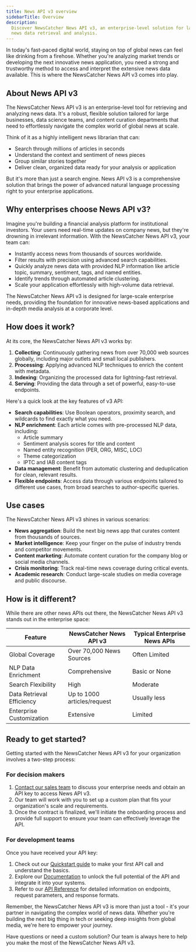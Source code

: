 ```yaml
---
title: News API v3 overview
sidebarTitle: Overview
description:
  Discover NewsCatcher News API v3, an enterprise-level solution for large-scale
  news data retrieval and analysis.
---
```


In today's fast-paced digital world, staying on top of global news can feel like
drinking from a firehose. Whether you're analyzing market trends or developing
the next innovative news application, you need a strong and trustworthy method
to access and interpret the extensive news data available. This is where the
NewsCatcher News API v3 comes into play.

## About News API v3

The NewsCatcher News API v3 is an enterprise-level tool for retrieving and
analyzing news data. It's a robust, flexible solution tailored for large
businesses, data science teams, and content curation departments that need to
effortlessly navigate the complex world of global news at scale.

Think of it as a highly intelligent news librarian that can:

- Search through millions of articles in seconds
- Understand the context and sentiment of news pieces
- Group similar stories together
- Deliver clean, organized data ready for your analysis or application

But it's more than just a search engine. News API v3 is a comprehensive solution
that brings the power of advanced natural language processing right to your
enterprise applications.

## Why enterprises choose News API v3?

Imagine you're building a financial analysis platform for institutional
investors. Your users need real-time updates on company news, but they're
drowning in irrelevant information. With the NewsCatcher News API v3, your team
can:

- Instantly access news from thousands of sources worldwide.
- Filter results with precision using advanced search capabilities.
- Quickly analyze news data with provided NLP information like article topic,
  summary, sentiment, tags, and named entities.
- Identify trends through automated article clustering.
- Scale your application effortlessly with high-volume data retrieval.

The NewsCatcher News API v3 is designed for large-scale enterprise needs,
providing the foundation for innovative news-based applications and in-depth
media analysis at a corporate level.

## How does it work?

At its core, the NewsCatcher News API v3 works by:

1. **Collecting**: Continuously gathering news from over 70,000 web sources
   globally, including major outlets and small local publishers.
2. **Processing**: Applying advanced NLP techniques to enrich the content with
   metadata.
3. **Indexing**: Organizing the processed data for lightning-fast retrieval.
4. **Serving**: Providing the data through a set of powerful, easy-to-use
   endpoints.

Here's a quick look at the key features of v3 API:

- **Search capabilities**: Use Boolean operators, proximity search, and
  wildcards to find exactly what you need.
- **NLP enrichment**: Each article comes with pre-processed NLP data, including:
  - Article summary
  - Sentiment analysis scores for title and content
  - Named entity recognition (PER, ORG, MISC, LOC)
  - Theme categorization
  - IPTC and IAB content tags
- **Data management**: Benefit from automatic clustering and deduplication for
  clean, relevant results.
- **Flexible endpoints**: Access data through various endpoints tailored to
  different use cases, from broad searches to author-specific queries.

## Use cases

The NewsCatcher News API v3 shines in various scenarios:

- **News aggregation**: Build the next big news app that curates content from
  thousands of sources.
- **Market intelligence**: Keep your finger on the pulse of industry trends and
  competitor movements.
- **Content marketing**: Automate content curation for the company blog or
  social media channels.
- **Crisis monitoring**: Track real-time news coverage during critical events.
- **Academic research**: Conduct large-scale studies on media coverage and
  public discourse.

## How is it different?

While there are other news APIs out there, the NewsCatcher News API v3 stands
out in the enterprise space:

| Feature                   | NewsCatcher News API v3     | Typical Enterprise News APIs |
| ------------------------- | --------------------------- | ---------------------------- |
| Global Coverage           | Over 70,000 News Sources    | Often Limited                |
| NLP Data Enrichment       | Comprehensive               | Basic or None                |
| Search Flexibility        | High                        | Moderate                     |
| Data Retrieval Efficiency | Up to 1000 articles/request | Usually less                 |
| Enterprise Customization  | Extensive                   | Limited                      |

## Ready to get started?

Getting started with the NewsCatcher News API v3 for your organization involves
a two-step process:

### For decision makers

1. [Contact our sales team](https://www.newscatcherapi.com/pricing) to discuss
   your enterprise needs and obtain an API key to access News API v3.
2. Our team will work with you to set up a custom plan that fits your
   organization's scale and requirements.
3. Once the contract is finalized, we'll initiate the onboarding process and
   provide full support to ensure your team can effectively leverage the API.

### For development teams

Once you have received your API key:

1. Check out our
   [Quickstart guide](/docs/v3/documentation/get-started/quickstart) to make
   your first API call and understand the basics.
2. Explore our [Documentation](/docs/v3/documentation) to unlock the full
   potential of the API and integrate it into your systems.
3. Refer to our [API Reference](/docs/v3/api-reference) for detailed information
   on endpoints, request parameters, and response formats.

Remember, the NewsCatcher News API v3 is more than just a tool - it's your
partner in navigating the complex world of news data. Whether you're building
the next big thing in tech or seeking deep insights from global media, we're
here to empower your journey.

Have questions or need a custom solution? Our team is always here to help you
make the most of the NewsCatcher News API v3.
